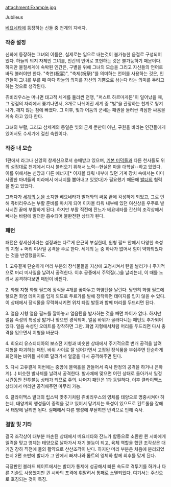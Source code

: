 attachment:Example.jpg


Jubileus

[[베요네타]]에 등장하는 신들 중 천계의 지배자.

=== 작중 설정 ===
신화에 등장하는 그녀의 이름은, 실제로는 입으로 내는것이 불가능한 음절로 구성되어 있다. 하늘의 의지 자체인 그녀를, 인간의 언어로 표현하는 것은 불가능하기 때문이다. 하지만 물질세계에 속박된 인간은, 구별을 위해 그녀의 모습을 그리고 자신들의 언어로 바꿔 불러야만 한다. "축연(祝宴)", "축제(祝祭)"를 의미하는 언어를 사용하는 것은, 인간들이 그녀를 부를 때 마다 하늘의 의지를 자신의 기쁨으로 삼는다 라는 의미를 두려고 하는 것으로 생각된다.

쥬비리우스는 머나먼 태고적 세계를 둘러싼 전쟁, "퍼스트 하르마게돈"이 일어났을 때, 그 정점의 자리에서 쫓겨나면서, 3개로 나뉘어진 세계 중 "빛"을 관장하는 천계로 튕겨나가, 깨지 않는 잠에 빠졌다. 그 이후, 빛과 어둠의 군세는 패권을 둘러싼 격심한 싸움을 계속 하고 있다 한다.

그녀의 부활, 그리고 삼세계의 통일은 빛의 군세 뿐만이 아닌, 구원을 바라는 인간들에게 있어서도 수세기에 걸친 숙원이다.

=== 작중 내 모습 ===
1편에서 라그나 신앙의 창세신으로서 숭배받고 있으며, [[기본 미덕]]들과 다른 천사들도 위의 설정대로 천계에서 다시 불러오기 위해서 노력--현실은 마을 대학살--하고 있었다. 이를 위해서는 신앙과 다른 에너지[* 이자볼 타워 내부에 있던 기계 장치 속에서는 이미 사망한 마녀들의 미라에서 에너지를 뽑아내고 있었다]가 필요했기 때문에 [[발더]]의 협력을 받고 있었다.

그러다가 [[세계의 눈]]을 소지한 베요네타가 발더와의 싸움 끝에 각성하게 되었고, 그로 인해 쥬비리우스는 부활 준비를 마치게 되어 이자볼 타워 내부에 있던 여신상을 우주로 발사시킨 끝에 부활하게 된다. 하지만 부활 직전에 잔느가 베요네타를 간신히 조각상에서 빼내는 바람에 발더만 흡수되어 불완전한 상태가 된다.

=== 패턴 ===
패턴은 창세신이라는 설정과는 다르게 은근히 부실한데, 원형 필드 안에서 다양한 속성의 지형 + 머리 미사일 공격을 주로 한다. 세계의 눈 중 하나가 없어서 힘이 약화되었다는 것을 반영했을지도.

1. 고유결계
단순하게 머리 부분의 장식물들을 지상에 고정시켜서 탄을 날리거나 주기적으로 머리 미사일을 날려서 공격한다. 이후 공중에서 주먹질(..)을 날리는데, 이 때를 노려서 공격하다보면 패턴이 바뀐다.

2. 화염 지형
화염 필드에 장식물 4개를 꽂아두고 화염탄을 날린다. 당연히 화염 필드에 닿으면 화염 데미지를 입게 되므로 두르가를 발에 장착하면 데미지를 입지 않을 수 있다. 이 상태에서 장식물을 무력화시키면 위치 타임 발동과 함께 머리를 두드리면 된다.

3. 얼음 지형
얼음 필드를 깔아놓고 얼음탄을 발사하는 것을 빼면 차이가 없다. 하지만 얼음 속성의 특성상 밟거나 맞으면 경직되며, 얼음 바위가 굴러다니는 패턴도 추가되어 있다. 얼음 속성인 오데트를 장착하면 그만. 화염 지형에서처럼 머리를 두드리면 다시 충격을 입으면서 지형을 바꾼다.

4. 회오리
유스티티아의 보스전 지형과 비슷한 상태에서 주기적으로 번개 공격을 날려 지형을 파괴하는 패턴. 바위 사이로 잘 넘어가면서 고정된 장식품을 부숴주면 단순하게 회전하는 바위들 사이로 달려가서 얼굴을 다시 공격해주면 된다.

5. 다시 고유결계
이번에는 중앙에 블랙홀을 만들어서 즉사 판정의 공격을 하거나 은하계(...) 비슷한 발사체를 날려서 공격한다. 발사체에 맞으면 어린 상태로 돌아가서 일정 시간동안 전투불능 상태가 되므로 주의. 나머지 패턴은 1과 동일하다. 이후 클라이맥스 상태에서 머리만 공격해주면 마무리 가능.

6. 클라이맥스
발더의 립스틱 맞추기처럼 쥬비리우스의 영체를 태양으로 명중시켜야 하는데, 태양계의 행성들이 중력을 갖고 있어서 당겨지는 특성이 있으므로 컨트롤을 잘해서 태양에 날리면 된다. 실패해서 다른 행성에 부딛히면 반격으로 인해 즉사.

=== 결말 및 기타 ===
결국 조각상이 대부분 파손된 상태에서 베요네타와 잔느가 합동으로 소환한 퀸 시바에게 일격을 맞고 영체는 태양으로 날아가서 재기 불능이 되고, 육체 역할을 했던 조각상은 대기권 강하 직전에 둘의 활약으로 산산조각이 난다. 하지만 머리 부분은 처음에 분리되었는지 2편 초반에 발더가 그 안에서 빠져나와 롭트의 영체와 함께 최후를 맞게 된다.

극장판인 블러드 페이트에서는 발더가 통제에 성공해서 빠른 속도로 격투기를 하거나 다른 기술도 사용했지만 퀸 시바의 포격에 휘말려서 통째로 소멸되었다. 여기서는 주신으로 호칭되는 것이 특징.
